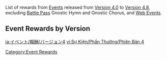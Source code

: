 {{CustomTabs
|tab1 = Events
|tab2 = History
|tab3 = Rewards
}}
{{HistoryTabs|Event/Rewards}}
List of rewards from [[Events]] released from [[Version 4.0]] to [[Version 4.8]], excluding [[Battle Pass]] Gnostic Hymn and Gnostic Chorus, and [[Web Event]]s.

==Event Rewards by Version==
{{Event Rewards by Version Tables|4}}

[[Category:Event Rewards]]

[[ja:イベント/報酬/バージョン4]]
[[vi:Sự Kiện/Phần Thưởng/Phiên Bản 4]]